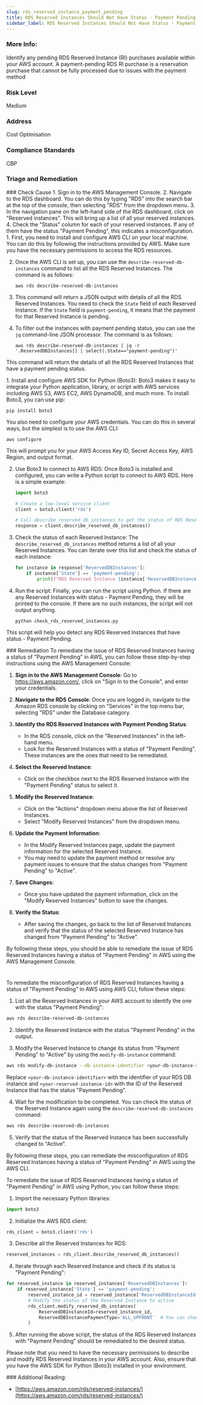 ```yaml
---
slug: rds_reserved_instance_payment_pending
title: RDS Reserved Instances Should Not Have Status - Payment Pending
sidebar_label: RDS Reserved Instances Should Not Have Status - Payment Pending
---
```


### More Info:

Identify any pending RDS Reserved Instance (RI) purchases available within your AWS account. A payment-pending RDS RI purchase is a reservation purchase that cannot be fully processed due to issues with the payment method

### Risk Level

Medium

### Address

Cost Optimisation

### Compliance Standards

CBP


### Triage and Remediation
<Tabs>

<Tab title='Cause'>
### Check Cause
<AccordionGroup>
<Accordion title='Using Console' defaultOpen='true'>
1. Sign in to the AWS Management Console.
2. Navigate to the RDS dashboard. You can do this by typing "RDS" into the search bar at the top of the console, then selecting "RDS" from the dropdown menu.
3. In the navigation pane on the left-hand side of the RDS dashboard, click on "Reserved instances". This will bring up a list of all your reserved instances.
4. Check the "Status" column for each of your reserved instances. If any of them have the status "Payment Pending", this indicates a misconfiguration.
</Accordion>

<Accordion title='Using CLI'>
1. First, you need to install and configure AWS CLI on your local machine. You can do this by following the instructions provided by AWS. Make sure you have the necessary permissions to access the RDS resources.

2. Once the AWS CLI is set up, you can use the `describe-reserved-db-instances` command to list all the RDS Reserved Instances. The command is as follows:

   ```
   aws rds describe-reserved-db-instances
   ```

3. This command will return a JSON output with details of all the RDS Reserved Instances. You need to check the `State` field of each Reserved Instance. If the `State` field is `payment-pending`, it means that the payment for that Reserved Instance is pending.

4. To filter out the instances with payment pending status, you can use the `jq` command-line JSON processor. The command is as follows:

   ```
   aws rds describe-reserved-db-instances | jq -r '.ReservedDBInstances[] | select(.State=="payment-pending")'
   ```

This command will return the details of all the RDS Reserved Instances that have a payment pending status.
</Accordion>

<Accordion title='Using Python'>
1. Install and configure AWS SDK for Python (Boto3): Boto3 makes it easy to integrate your Python application, library, or script with AWS services including AWS S3, AWS EC2, AWS DynamoDB, and much more. To install Boto3, you can use pip:

   ```
   pip install boto3
   ```

   You also need to configure your AWS credentials. You can do this in several ways, but the simplest is to use the AWS CLI:

   ```
   aws configure
   ```

   This will prompt you for your AWS Access Key ID, Secret Access Key, AWS Region, and output format.

2. Use Boto3 to connect to AWS RDS: Once Boto3 is installed and configured, you can write a Python script to connect to AWS RDS. Here is a simple example:

   ```python
   import boto3

   # Create a low-level service client
   client = boto3.client('rds')

   # Call describe_reserved_db_instances to get the status of RDS Reserved Instances
   response = client.describe_reserved_db_instances()
   ```

3. Check the status of each Reserved Instance: The `describe_reserved_db_instances` method returns a list of all your Reserved Instances. You can iterate over this list and check the status of each instance:

   ```python
   for instance in response['ReservedDBInstances']:
       if instance['State'] == 'payment-pending':
           print(f"RDS Reserved Instance {instance['ReservedDBInstanceId']} has status - Payment Pending")
   ```

4. Run the script: Finally, you can run the script using Python. If there are any Reserved Instances with status - Payment Pending, they will be printed to the console. If there are no such instances, the script will not output anything. 

   ```
   python check_rds_reserved_instances.py
   ```

This script will help you detect any RDS Reserved Instances that have status - Payment Pending.
</Accordion>

</AccordionGroup>
</Tab>

<Tab title='Remediation'>
### Remediation

<AccordionGroup>
<Accordion title='Using Console' defaultOpen='true'>
To remediate the issue of RDS Reserved Instances having a status of "Payment Pending" in AWS, you can follow these step-by-step instructions using the AWS Management Console:

1. **Sign in to the AWS Management Console**: Go to https://aws.amazon.com/, click on "Sign In to the Console", and enter your credentials.

2. **Navigate to the RDS Console**: Once you are logged in, navigate to the Amazon RDS console by clicking on "Services" in the top menu bar, selecting "RDS" under the Database category.

3. **Identify the RDS Reserved Instances with Payment Pending Status**:
   - In the RDS console, click on the "Reserved Instances" in the left-hand menu.
   - Look for the Reserved Instances with a status of "Payment Pending". These instances are the ones that need to be remediated.

4. **Select the Reserved Instance**:
   - Click on the checkbox next to the RDS Reserved Instance with the "Payment Pending" status to select it.

5. **Modify the Reserved Instance**:
   - Click on the "Actions" dropdown menu above the list of Reserved Instances.
   - Select "Modify Reserved Instances" from the dropdown menu.

6. **Update the Payment Information**:
   - In the Modify Reserved Instances page, update the payment information for the selected Reserved Instance.
   - You may need to update the payment method or resolve any payment issues to ensure that the status changes from "Payment Pending" to "Active".

7. **Save Changes**:
   - Once you have updated the payment information, click on the "Modify Reserved Instances" button to save the changes.

8. **Verify the Status**:
   - After saving the changes, go back to the list of Reserved Instances and verify that the status of the selected Reserved Instance has changed from "Payment Pending" to "Active".

By following these steps, you should be able to remediate the issue of RDS Reserved Instances having a status of "Payment Pending" in AWS using the AWS Management Console.

#
</Accordion>

<Accordion title='Using CLI'>
To remediate the misconfiguration of RDS Reserved Instances having a status of "Payment Pending" in AWS using AWS CLI, follow these steps:

1. List all the Reserved Instances in your AWS account to identify the one with the status "Payment Pending":
   
```bash
aws rds describe-reserved-db-instances
```

2. Identify the Reserved Instance with the status "Payment Pending" in the output.

3. Modify the Reserved Instance to change its status from "Payment Pending" to "Active" by using the `modify-db-instance` command:

```bash
aws rds modify-db-instance --db-instance-identifier <your-db-instance-identifier> --reserved-db-instance-id <your-reserved-instance-id> --apply-immediately
```

Replace `<your-db-instance-identifier>` with the identifier of your RDS DB instance and `<your-reserved-instance-id>` with the ID of the Reserved Instance that has the status "Payment Pending".

4. Wait for the modification to be completed. You can check the status of the Reserved Instance again using the `describe-reserved-db-instances` command:

```bash
aws rds describe-reserved-db-instances
```

5. Verify that the status of the Reserved Instance has been successfully changed to "Active".

By following these steps, you can remediate the misconfiguration of RDS Reserved Instances having a status of "Payment Pending" in AWS using the AWS CLI.
</Accordion>

<Accordion title='Using Python'>
To remediate the issue of RDS Reserved Instances having a status of "Payment Pending" in AWS using Python, you can follow these steps:

1. Import the necessary Python libraries:
```python
import boto3
```

2. Initialize the AWS RDS client:
```python
rds_client = boto3.client('rds')
```

3. Describe all the Reserved Instances for RDS:
```python
reserved_instances = rds_client.describe_reserved_db_instances()
```

4. Iterate through each Reserved Instance and check if its status is "Payment Pending":
```python
for reserved_instance in reserved_instances['ReservedDBInstances']:
    if reserved_instance['State'] == 'payment-pending':
        reserved_instance_id = reserved_instance['ReservedDBInstanceId']
        # Modify the status of the Reserved Instance to active
        rds_client.modify_reserved_db_instances(
            ReservedDBInstanceId=reserved_instance_id,
            ReservedDBInstancePaymentType='ALL_UPFRONT'  # You can choose the appropriate payment type
        )
```

5. After running the above script, the status of the RDS Reserved Instances with "Payment Pending" should be remediated to the desired status.

Please note that you need to have the necessary permissions to describe and modify RDS Reserved Instances in your AWS account. Also, ensure that you have the AWS SDK for Python (Boto3) installed in your environment.
</Accordion>

</AccordionGroup>
</Tab>
</Tabs>
### Additional Reading:

- [https://aws.amazon.com/rds/reserved-instances/](https://aws.amazon.com/rds/reserved-instances/) 


